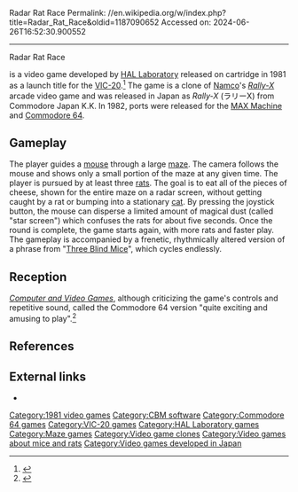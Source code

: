 Radar Rat Race
Permalink: //en.wikipedia.org/w/index.php?title=Radar_Rat_Race&oldid=1187090652
Accessed on: 2024-06-26T16:52:30.900552



------
Radar Rat Race
{{Short description|1981 video game}}
{{Infobox video game
|title  = Radar Rat Race
|image =  Radar Rat Race cover.jpg
|developer = [[HAL Laboratory]]
|publisher = [[Commodore International|Commodore]]
|designer = [[HAL Laboratory]]
|engine =
|released = 1981
|genre = [[List of maze video games|Maze]]
|modes = [[Single-player video game|Single-player]]
|platforms = [[VIC-20]], [[MAX Machine]], [[Commodore 64]]
}}

{{nihongo|'''''Radar Rat Race'''''|レーダーラットレース|Rēdā Ratto Rēsu}} is a video game developed by [[HAL Laboratory]]{{citation needed|date=February 2018}} released on cartridge in 1981 as a launch title for the [[VIC-20]].<ref>{{cite book|title=The Golden Age of Video Games: The Birth of a Multibillion Dollar Industry|last=Dillon|first=Roberto|publisher=[[CRC Press]]|year=2016|isbn=9781439873243|pages=52–53|url=https://books.google.com/books?id=YVTNBQAAQBAJ&pg=PA52}}</ref>
The game is a clone of [[Namco]]'s ''[[Rally-X]]'' arcade video game and was released in Japan as ''Rally-X'' (ラリーX) from Commodore Japan K.K. In 1982, ports were released for the [[MAX Machine]] and [[Commodore 64]].

==Gameplay==
The player guides a [[mouse]] through a large [[maze]]. The camera follows the mouse and shows only a small portion of the maze at any given time. The player is pursued by at least three [[rat]]s. The goal is to eat all of the pieces of cheese, shown for the entire maze on a radar screen, without getting caught by a rat or bumping into a stationary [[cat]]. By pressing the joystick button, the mouse can disperse a limited amount of magical dust (called "star screen") which confuses the rats for about five seconds. Once the round is complete, the game starts again, with more rats and faster play. The gameplay is accompanied by a frenetic, rhythmically altered version of a phrase from "[[Three Blind Mice]]", which cycles endlessly.

== Reception ==
''[[Computer and Video Games]]'', although criticizing the game's controls and repetitive sound, called the Commodore 64 version "quite exciting and amusing to play".<ref>{{cite magazine|url=https://archive.org/stream/Computer_Video_Games_Issue_027_1984-01_EMAP_Publishing_GB/Computer__Video_Games_Issue_027_1984-01_EMAP_Publishing_GB#page/n31/mode/1up|title=Software Reviews: ''Radar Rat Race''|author=<!-- Staff -->|magazine=[[Computer and Video Games]]|issue=27|date=January 1984|page=32}}</ref>

==References==
{{reflist}}

==External links==
*{{youTube|qwnzsIH_1Uk|C64 Gamevideo 02 - Radar Rat Race}}

[[Category:1981 video games]]
[[Category:CBM software]]
[[Category:Commodore 64 games]]
[[Category:VIC-20 games]]
[[Category:HAL Laboratory games]]
[[Category:Maze games]]
[[Category:Video game clones]]
[[Category:Video games about mice and rats]]
[[Category:Video games developed in Japan]]


{{Maze-videogame-stub}}